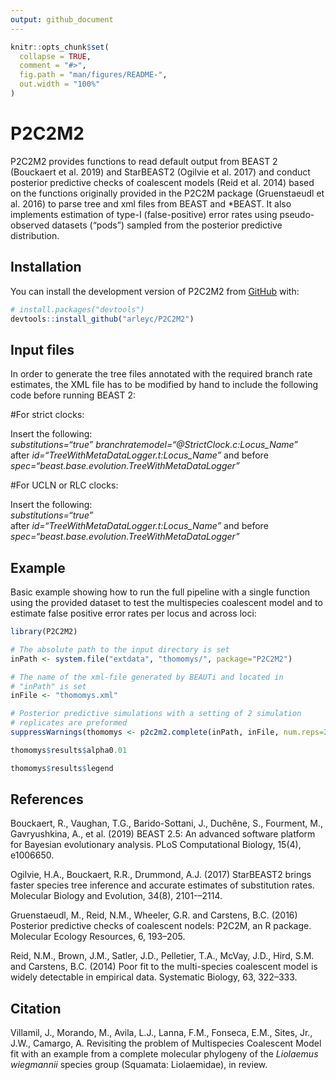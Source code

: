 ```yaml
---
output: github_document
---
```


<!-- README.md is generated from README.Rmd. Please edit that file -->

```r
knitr::opts_chunk$set(
  collapse = TRUE,
  comment = "#>",
  fig.path = "man/figures/README-",
  out.width = "100%"
)
```

# P2C2M2

<!-- badges: start -->
<!-- badges: end -->

P2C2M2 provides functions to read default output from BEAST 2 (Bouckaert et al. 2019) and StarBEAST2 (Ogilvie et al. 2017) and conduct posterior predictive checks of coalescent models (Reid et al. 2014) based on the functions originally provided in the P2C2M package (Gruenstaeudl et al. 2016) to parse tree and xml files from BEAST and *BEAST. It also implements estimation of type-I (false-positive) error rates using pseudo-observed datasets ("pods") sampled from the posterior predictive distribution.

## Installation

You can install the development version of P2C2M2 from [GitHub](https://github.com/) with:

``` r
# install.packages("devtools")
devtools::install_github("arleyc/P2C2M2")
```

## Input files

In order to generate the tree files annotated with the required branch rate estimates, the XML file has to be modified by hand to include the following code before running BEAST 2:

#For strict clocks:

Insert the following:<br>
<em>substitutions="true" branchratemodel="\@StrictClock.c:Locus_Name"</em><br>
after <em>id="TreeWithMetaDataLogger.t:Locus_Name"</em> and before <em>spec="beast.base.evolution.TreeWithMetaDataLogger"</em>

#For UCLN or RLC clocks:

Insert the following:<br>
<em>substitutions="true"</em><br>
after <em>id="TreeWithMetaDataLogger.t:Locus_Name"</em> and before <em>spec="beast.base.evolution.TreeWithMetaDataLogger"</em>

## Example

Basic example showing how to run the full pipeline with a single function using the provided dataset to test the multispecies coalescent model and to estimate false positive error rates per locus and across loci:

```r
library(P2C2M2)

# The absolute path to the input directory is set
inPath <- system.file("extdata", "thomomys/", package="P2C2M2")

# The name of the xml-file generated by BEAUTi and located in 
# "inPath" is set
inFile <- "thomomys.xml"

# Posterior predictive simulations with a setting of 2 simulation 
# replicates are preformed
suppressWarnings(thomomys <- p2c2m2.complete(inPath, inFile, num.reps=2, error.rate = TRUE))

thomomys$results$alpha0.01

thomomys$results$legend
```

## References

Bouckaert, R., Vaughan, T.G., Barido-Sottani, J., Duchêne, S., Fourment, M., Gavryushkina, A., et al. (2019) BEAST 2.5: An advanced software platform for Bayesian evolutionary analysis. PLoS Computational Biology, 15(4), e1006650.

Ogilvie, H.A., Bouckaert, R.R., Drummond, A.J. (2017) StarBEAST2 brings faster species tree inference and accurate estimates of substitution rates. Molecular Biology and Evolution, 34(8), 2101-–2114.

Gruenstaeudl, M., Reid, N.M., Wheeler, G.R. and Carstens, B.C. (2016) Posterior predictive checks of coalescent nodels: P2C2M, an R package. Molecular Ecology Resources, 6, 193--205.

Reid, N.M., Brown, J.M., Satler, J.D., Pelletier, T.A., McVay, J.D., Hird, S.M. and Carstens, B.C. (2014) Poor fit to the multi-species coalescent model is widely detectable in empirical data. Systematic Biology, 63, 322--333.

## Citation

Villamil, J., Morando, M., Avila, L.J., Lanna, F.M., Fonseca, E.M., Sites, Jr., J.W., Camargo, A. Revisiting the problem of Multispecies Coalescent Model fit with an example from a complete molecular phylogeny of the <em>Liolaemus wiegmannii</em> species group (Squamata: Liolaemidae), in review.

